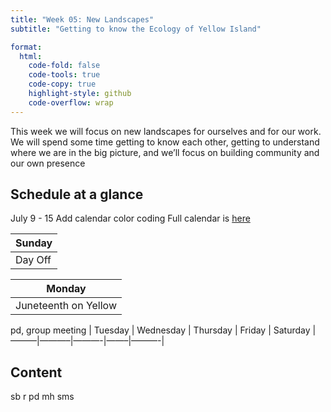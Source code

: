 ```yaml
---
title: "Week 05: New Landscapes"
subtitle: "Getting to know the Ecology of Yellow Island"

format:
  html:
    code-fold: false
    code-tools: true
    code-copy: true
    highlight-style: github
    code-overflow: wrap
---
```

This week we will focus on new landscapes for ourselves and for our work. We will spend some time getting to know each other, getting to understand where we are in the big picture, and we'll focus on building community and our own presence 

## Schedule at a glance  
July 9 - 15
Add calendar color coding
Full calendar is [here](https://calendar.google.com/calendar/u/0?cid=Y2xhc3Nyb29tMTA0NzQ5OTc5MDE2MTE0NTI2MDYzQGdyb3VwLmNhbGVuZGFyLmdvb2dsZS5jb20)  
  
| Sunday |
|--------|
| Day Off | 

| Monday| 
|-------|
| Juneteenth on Yellow | 

pd, group meeting |
Tuesday | Wednesday | Thursday | Friday | Saturday |
---------|-----------|----------|--------|----------|

## Content
sb
r
pd
mh
sms
